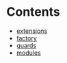 

# Contents
- [extensions](/src/membership/extensions)
- [factory](/src/membership/factory)
- [guards](/src/membership/guards)
- [modules](/src/membership/modules)
